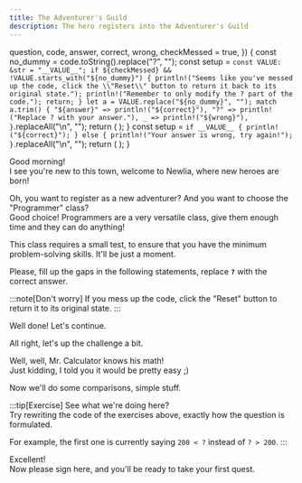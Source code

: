 ```yaml
---
title: The Adventurer's Guild
description: The hero registers into the Adventurer's Guild
---
```



  question,
  code,
  answer,
  correct,
  wrong,
  checkMessed = true,
}) {
  const no_dummy = code.toString().replace("?", "");
  const setup = `
        const VALUE: &str = "__VALUE__";
        if ${checkMessed} && !VALUE.starts_with("${no_dummy}") {
            println!("Seems like you've messed up the code, click the \\"Reset\\" button to return it back to its original state.");
            println!("Remember to only modify the ? part of the code.");
            return;
        }
        let a = VALUE.replace("${no_dummy}", "");
        match a.trim() {
            "${answer}" => println!("${correct}"),
            "?" => println!("Replace ? with your answer."),
            _ => println!("${wrong}"),
        }
    `.replaceAll("\n", "");
  return (
    <QuestionCard question={question}>
      <CodeBlock client:only code={code} setup={setup} showLineNumbers={false} />
    </QuestionCard>
  );
}
  const setup = `
        if __VALUE__ {
            println!("${correct}");
        } else {
            println!("Your answer is wrong, try again!");
        }
    `.replaceAll("\n", "");
  return (
    <QuestionCard question={question}>
      <CodeBlock client:only code={code} setup={setup} showLineNumbers={false} />
    </QuestionCard>
  );
}

Good morning!  
I see you're new to this town, welcome to Newlia, where new heroes are born!

Oh, you want to register as a new adventurer? And you want to choose the "Programmer" class?  
Good choice! Programmers are a very versatile class, give them enough time and they can do anything!

This class requires a small test, to ensure that you have the minimum problem-solving skills. It'll be just a moment.

Please, fill up the gaps in the following statements, replace **`?`** with the correct answer.

:::note[Don't worry]
If you mess up the code, click the "Reset" button to return it to its original state.
:::

<SimpleQuestion
  question="What's five plus five?"
  code="5 + 5 == ?"
  answer="10"
  correct="5 + 5 == 10, good job!"
  wrong="5 + 5 != {a}, keep trying!"
/>

Well done! Let's continue.

<SimpleQuestion
  question="What's negative one minus one?"
  code="-1 - 1 == ?"
  answer="-2"
  correct="That's right, -2! I see you aren't fooled easily."
  wrong="-1 - 1 != {a}, keep trying!"
/>

All right, let's up the challenge a bit.

<SimpleQuestion
  question="What's the number that multiplied by two equals sixteen divided by four?"
  code="16 / 4 == 2 * ?"
  answer="2"
  correct="Perfect! Now you know how to make the computer do basic calculations for you, well done!"
  wrong="16 / 4 != 2 * {a}, keep trying!"
/>

Well, well, Mr. Calculator knows his math!  
Just kidding, I told you it would be pretty easy ;)

Now we'll do some comparisons, simple stuff.

<FreeQuestion
  question="Write any number higher than 200."
  code="200 < ?"
  correct="Correct!"
/>

<FreeQuestion
  question="Okay... Now a number smaller than 200."
  code="200 > ?"
  correct="Perfect!"
/>

<FreeQuestion
  question="Now one that's smaller or equal than 0."
  code="0 >= ?"
  correct="Good answer!"
/>

<FreeQuestion
  question="And finally one that's greater or equal than 0."
  code="0 <= ?"
  correct="Fantastic!"
/>

:::tip[Exercise]
See what we're doing here?  
Try rewriting the code of the exercises above, exactly how the question is formulated.

For example, the first one is currently saying `200 < ?` instead of `? > 200`.
:::

Excellent!  
Now please sign here, and you'll be ready to take your first quest.

<QuestionCard>
  <CodeBlock
    client:only
    code={'let name = "?";'}
    setup={
      '__VALUE__ if name == "?" { println!("hint: just replace ? with your name!") } else { println!("{name}, welcome to the Adventurer\'s Guild!") }'
    }
  />
</QuestionCard>

